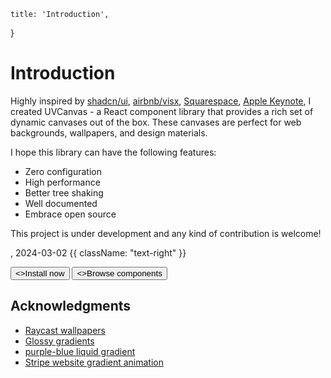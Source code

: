     title: 'Introduction',
}

# Introduction


Highly inspired by [shadcn/ui](https://ui.shadcn.com/), [airbnb/visx](https://airbnb.io/visx/), [Squarespace](https://support.squarespace.com/hc/en-us/articles/4424780922509-Section-background-art), [Apple Keynote](https://support.apple.com/guide/keynote/change-a-slide-background-tan52c1cf827/mac), I created UVCanvas - a React component library that provides a rich set of dynamic canvases out of the box. These canvases are perfect for web backgrounds, wallpapers, and design materials.

I hope this library can have the following features:

- Zero configuration
- High performance
- Better tree shaking
- Well documented
- Embrace open source

This project is under development and any kind of contribution is welcome!

<Authors names="ciaochaos" />, 2024-03-02 {{ className: "text-right" }}


<div className="not-prose mb-16 mt-6 flex gap-3">
  <Button href="/docs/installation" arrow="right">
    <>Install now</>
  </Button>
  <Button href="/docs/components" variant="outline">
    <>Browse components</>
  </Button>
</div>


## Acknowledgments

- [Raycast wallpapers](https://www.raycast.com/wallpapers)
- [Glossy gradients](https://www.shadertoy.com/view/lX2GDR)
- [purple-blue liquid gradient](https://www.shadertoy.com/view/dsXyzf)
- [Stripe website gradient animation](https://gist.github.com/oaluna/3cc459a57259583464ee305f6153ba46)